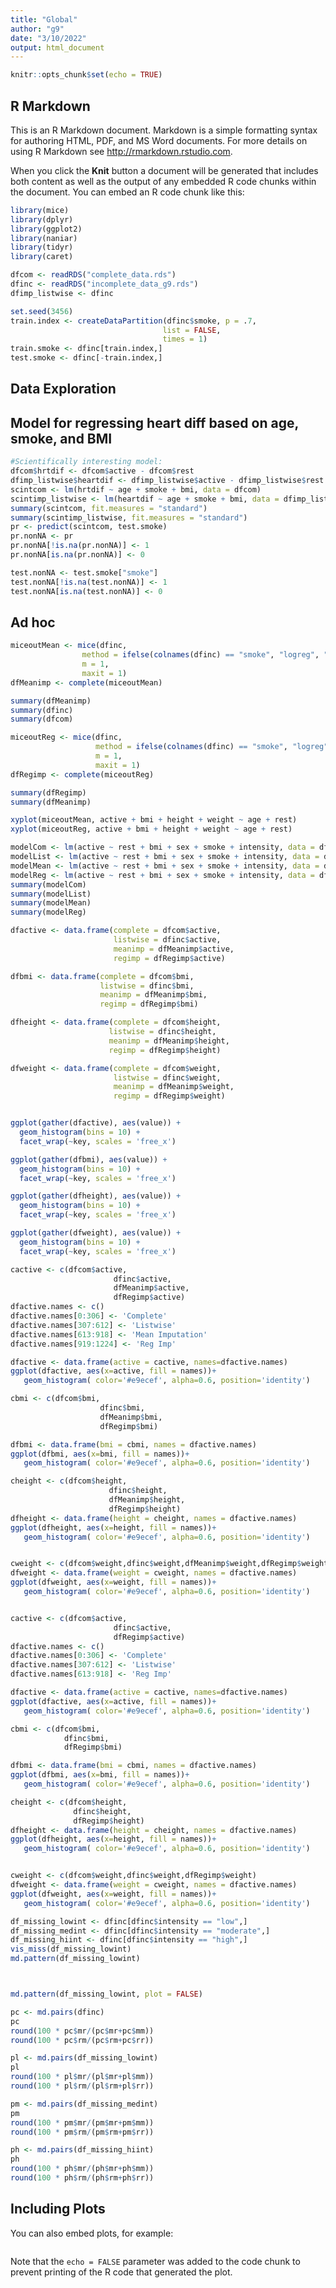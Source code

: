 ```yaml
---
title: "Global"
author: "g9"
date: "3/10/2022"
output: html_document
---
```


```r
knitr::opts_chunk$set(echo = TRUE)
```

## R Markdown

This is an R Markdown document. Markdown is a simple formatting syntax for authoring HTML, PDF, and MS Word documents. For more details on using R Markdown see <http://rmarkdown.rstudio.com>.

When you click the **Knit** button a document will be generated that includes both content as well as the output of any embedded R code chunks within the document. You can embed an R code chunk like this:

```r
library(mice)
library(dplyr)
library(ggplot2)
library(naniar)
library(tidyr)
library(caret)
```


```r
dfcom <- readRDS("complete_data.rds")
dfinc <- readRDS("incomplete_data_g9.rds")
dfimp_listwise <- dfinc

set.seed(3456)
train.index <- createDataPartition(dfinc$smoke, p = .7,
                                  list = FALSE,
                                  times = 1)
train.smoke <- dfinc[train.index,]
test.smoke <- dfinc[-train.index,]
```

## Data Exploration

## Model for regressing heart diff based on age, smoke, and BMI
```r
#Scientifically interesting model:
dfcom$hrtdif <- dfcom$active - dfcom$rest
dfimp_listwise$heartdif <- dfimp_listwise$active - dfimp_listwise$rest
scintcom <- lm(hrtdif ~ age + smoke + bmi, data = dfcom)
scintimp_listwise <- lm(heartdif ~ age + smoke + bmi, data = dfimp_listwise, na.action = )
summary(scintcom, fit.measures = "standard")
summary(scintimp_listwise, fit.measures = "standard")
pr <- predict(scintcom, test.smoke)
pr.nonNA <- pr
pr.nonNA[!is.na(pr.nonNA)] <- 1
pr.nonNA[is.na(pr.nonNA)] <- 0

test.nonNA <- test.smoke["smoke"]
test.nonNA[!is.na(test.nonNA)] <- 1
test.nonNA[is.na(test.nonNA)] <- 0
```
## Ad hoc

```r
miceoutMean <- mice(dfinc,
                method = ifelse(colnames(dfinc) == "smoke", "logreg", "mean"),
                m = 1,
                maxit = 1)
dfMeanimp <- complete(miceoutMean)

summary(dfMeanimp)
summary(dfinc)
summary(dfcom)

miceoutReg <- mice(dfinc,
                   method = ifelse(colnames(dfinc) == "smoke", "logreg", "norm.predict"),
                   m = 1,
                   maxit = 1)
dfRegimp <- complete(miceoutReg)

summary(dfRegimp)
summary(dfMeanimp)
```
```r

xyplot(miceoutMean, active + bmi + height + weight ~ age + rest)
xyplot(miceoutReg, active + bmi + height + weight ~ age + rest)
```
```r

modelCom <- lm(active ~ rest + bmi + sex + smoke + intensity, data = dfcom)
modelList <- lm(active ~ rest + bmi + sex + smoke + intensity, data = dfinc)
modelMean <- lm(active ~ rest + bmi + sex + smoke + intensity, data = dfMeanimp)
modelReg <- lm(active ~ rest + bmi + sex + smoke + intensity, data = dfRegimp)
summary(modelCom)
summary(modelList)
summary(modelMean)
summary(modelReg)
```

```r

dfactive <- data.frame(complete = dfcom$active,
                       listwise = dfinc$active,
                       meanimp = dfMeanimp$active,
                       regimp = dfRegimp$active)

dfbmi <- data.frame(complete = dfcom$bmi,
                    listwise = dfinc$bmi,
                    meanimp = dfMeanimp$bmi,
                    regimp = dfRegimp$bmi)

dfheight <- data.frame(complete = dfcom$height,
                      listwise = dfinc$height,
                      meanimp = dfMeanimp$height,
                      regimp = dfRegimp$height)

dfweight <- data.frame(complete = dfcom$weight,
                       listwise = dfinc$weight,
                       meanimp = dfMeanimp$weight,
                       regimp = dfRegimp$weight)


ggplot(gather(dfactive), aes(value)) + 
  geom_histogram(bins = 10) + 
  facet_wrap(~key, scales = 'free_x')

ggplot(gather(dfbmi), aes(value)) + 
  geom_histogram(bins = 10) + 
  facet_wrap(~key, scales = 'free_x')

ggplot(gather(dfheight), aes(value)) + 
  geom_histogram(bins = 10) + 
  facet_wrap(~key, scales = 'free_x')

ggplot(gather(dfweight), aes(value)) + 
  geom_histogram(bins = 10) + 
  facet_wrap(~key, scales = 'free_x')

```
```r

cactive <- c(dfcom$active,
                       dfinc$active,
                       dfMeanimp$active,
                       dfRegimp$active)
dfactive.names <- c()
dfactive.names[0:306] <- 'Complete'
dfactive.names[307:612] <- 'Listwise'
dfactive.names[613:918] <- 'Mean Imputation'
dfactive.names[919:1224] <- 'Reg Imp'

dfactive <- data.frame(active = cactive, names=dfactive.names)
ggplot(dfactive, aes(x=active, fill = names))+
   geom_histogram( color='#e9ecef', alpha=0.6, position='identity')

cbmi <- c(dfcom$bmi,
                    dfinc$bmi,
                    dfMeanimp$bmi,
                    dfRegimp$bmi)

dfbmi <- data.frame(bmi = cbmi, names = dfactive.names)
ggplot(dfbmi, aes(x=bmi, fill = names))+
   geom_histogram( color='#e9ecef', alpha=0.6, position='identity')

cheight <- c(dfcom$height,
                      dfinc$height,
                      dfMeanimp$height,
                      dfRegimp$height)
dfheight <- data.frame(height = cheight, names = dfactive.names)
ggplot(dfheight, aes(x=height, fill = names))+
   geom_histogram( color='#e9ecef', alpha=0.6, position='identity')


cweight <- c(dfcom$weight,dfinc$weight,dfMeanimp$weight,dfRegimp$weight)
dfweight <- data.frame(weight = cweight, names = dfactive.names)
ggplot(dfweight, aes(x=weight, fill = names))+
   geom_histogram( color='#e9ecef', alpha=0.6, position='identity')



```

```r

cactive <- c(dfcom$active,
                       dfinc$active,
                       dfRegimp$active)
dfactive.names <- c()
dfactive.names[0:306] <- 'Complete'
dfactive.names[307:612] <- 'Listwise'
dfactive.names[613:918] <- 'Reg Imp'

dfactive <- data.frame(active = cactive, names=dfactive.names)
ggplot(dfactive, aes(x=active, fill = names))+
   geom_histogram( color='#e9ecef', alpha=0.6, position='identity')

cbmi <- c(dfcom$bmi,
            dfinc$bmi,
            dfRegimp$bmi)

dfbmi <- data.frame(bmi = cbmi, names = dfactive.names)
ggplot(dfbmi, aes(x=bmi, fill = names))+
   geom_histogram( color='#e9ecef', alpha=0.6, position='identity')

cheight <- c(dfcom$height,
              dfinc$height,
              dfRegimp$height)
dfheight <- data.frame(height = cheight, names = dfactive.names)
ggplot(dfheight, aes(x=height, fill = names))+
   geom_histogram( color='#e9ecef', alpha=0.6, position='identity')


cweight <- c(dfcom$weight,dfinc$weight,dfRegimp$weight)
dfweight <- data.frame(weight = cweight, names = dfactive.names)
ggplot(dfweight, aes(x=weight, fill = names))+
   geom_histogram( color='#e9ecef', alpha=0.6, position='identity')

```

```r

df_missing_lowint <- dfinc[dfinc$intensity == "low",]
df_missing_medint <- dfinc[dfinc$intensity == "moderate",]
df_missing_hiint <- dfinc[dfinc$intensity == "high",]
vis_miss(df_missing_lowint)
md.pattern(df_missing_lowint)



md.pattern(df_missing_lowint, plot = FALSE)

pc <- md.pairs(dfinc)
pc
round(100 * pc$mr/(pc$mr+pc$mm))
round(100 * pc$rm/(pc$rm+pc$rr))

pl <- md.pairs(df_missing_lowint)
pl
round(100 * pl$mr/(pl$mr+pl$mm)) 
round(100 * pl$rm/(pl$rm+pl$rr))

pm <- md.pairs(df_missing_medint)
pm
round(100 * pm$mr/(pm$mr+pm$mm)) 
round(100 * pm$rm/(pm$rm+pm$rr))

ph <- md.pairs(df_missing_hiint)
ph
round(100 * ph$mr/(ph$mr+ph$mm))
round(100 * ph$rm/(ph$rm+ph$rr))
```

## Including Plots

You can also embed plots, for example:

```r

```

Note that the `echo = FALSE` parameter was added to the code chunk to prevent printing of the R code that generated the plot.
